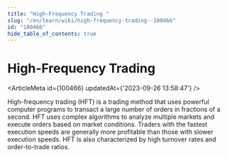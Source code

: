 ```yaml
---
title: "High-Frequency Trading "
slug: "/en/learn/wiki/high-frequency-trading--100466"
id: "100466"
hide_table_of_contents: true
---
```



# High-Frequency Trading 

<ArticleMeta id={100466} updatedAt={'2023-09-26 13:58:47'} />
<div className='border-solid border-b border-t-0 my-4 border-[var(--ifm-color-gray-300)]' />

High-frequency trading (HFT) is a trading method that uses powerful computer programs to transact a large number of orders in fractions of a second. HFT uses complex algorithms to analyze multiple markets and execute orders based on market conditions. Traders with the fastest execution speeds are generally more profitable than those with slower execution speeds. HFT is also characterized by high turnover rates and order-to-trade ratios.
